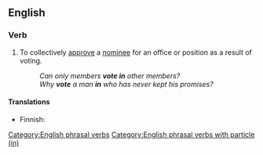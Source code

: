==English==

===Verb===
{{en-verb|votes in|voting in|voted in}}

# {{lb|en|ambitransitive}} To collectively [[approve]] a [[nominee]] for an office or position as a result of voting.
#: ''Can only members '''vote in''' other members?''
#: ''Why '''vote''' a man '''in''' who has never kept his promises?''

====Translations====
{{trans-top|to collectively approve a nominee}}
* Finnish: {{t+|fi|valita}}
{{trans-mid}}
{{trans-bottom}}

[[Category:English phrasal verbs]]
[[Category:English phrasal verbs with particle (in)]]